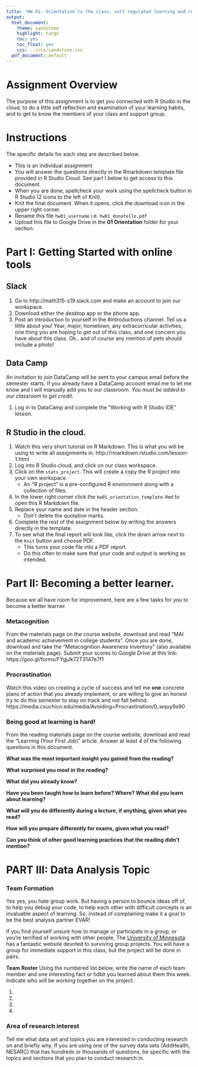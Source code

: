 ```yaml
---
title: "HW 01- Orientation to the class, self regulated learning and research team formation"
output:
  html_document:
    theme: sandstone
    highlight: tango
    toc: yes
    toc_float: yes
    css: ../css/sandstone.css
  pdf_document: default
---
```


# Assignment Overview
The purpose of this assignment is to get you connected with R Studio in the cloud, to do a little self reflection and examination of your learning habits, and to get to know the members of your class and support group. 
 

# Instructions
The specific details for each step are described below. 

* This is an individual assignment
* You will answer the questions directly in the Rmarkdown template file provided in R Studio Cloud. See part I below to get access to this document. 
* When you are done, spellcheck your work using the spellcheck button in R Studio (2 icons to the left of Knit). 
* Knit the final document. When it opens, click the download icon in the upper right corner. 
* Rename this file `hw01_username` i.e. `hw01_donatello.pdf` 
* Upload this file to Google Drive in the **01 Orientation** folder for your section. 


# Part I: Getting Started with online tools

## Slack
1. Go to http://math315-s19.slack.com and make an account to join our workspace. 
2. Download either the desktop app or the phone app. 
3. Post an introduction to yourself in the #introductions channel. Tell us a little about you! Year, major, hometown, any extracurricular activities, one thing you are hoping to get out of this class, and one concern you have about this class. Oh.. and of course any mention of pets should include a photo!
        
## Data Camp
An invitation to join DataCamp will be sent to your campus email before the semester starts. If you already have a DataCamp account email me to let me know and I will manually add you to our classroom. _You must be added to our classroom to get credit_. 

1. Log in to DataCamp and complete the "Working with R Studio IDE" lesson. 

## R Studio in the cloud.
1. Watch this very short tutorial on R Markdown. This is what you will be using to write all assignments in. http://rmarkdown.rstudio.com/lesson-1.html
2. Log into R Studio cloud, and click on our class workspace. 
3. Click on the `stats_project`. This will create a copy the R project into your own workspace. 
    - An "R project" is a pre-configured R environment along with a collection of files. 
4. In the lower right corner click the `hw01_orientation_template.Rmd` to open this R Markdown file. 
5. Replace your name and date in the header section. 
    - Don't delete the quotation marks. 
6. Complete the rest of the assignment below by writing the answers directly in the template. 
7. To see what the final report will look like, click the down arrow next to the `Knit` button and choose PDF. 
    - This turns your code file into a PDF report.
    - Do this often to make sure that your code and output is working as intended. 


\newpage

# Part II: Becoming a better learner. 
Because we all have room for improvement, here are a few tasks for you to become a better learner. 


### Metacognition 
From the materials page on the course website, download and read "MAI and academic achievement in college students". 
Once you are done, download and take the "Metacognition Awareness Inventory" (also available on the materials page). 
Submit your scores to Google Drive at this link: https://goo.gl/forms/FYgjJk72T3147e7f1 



### Procrastination
Watch this video on creating a cycle of success and tell me **one** concrete plans of action that you already implement, or are willing to give an honest try to do this semester to stay on track and not fall behind.  https://media.csuchico.edu/media/Avoiding+Procrastination/0_wquy9x90




### Being good at learning is hard!
From the reading materials page on the course website, download and read the "Learning (Your First Job)" article. 
Answer at least _4_ of the following questions in this document. 

**What was the most important insight you gained from the reading? **


**What surprised you most in the reading?**


**What did you already know?**


**Have you been taught how to learn before?  Where?  What did you learn about learning?**


**What will you do differently during a lecture, if anything, given what you read?**


**How will you prepare differently for exams, given what you read?**


**Can you think of other good learning practices that the reading didn't mention?**

\newpage

# PART III: Data Analysis Topic

### Team Formation
Yes yes, you hate group work. But having a person to bounce ideas off of, to help you debug your code, 
to help each other with difficult concepts is an invaluable aspect of learning. So, instead of complaining
make it a goal to be the best analysis partner EVAR! 

If you find yourself unsure how to manage or participate in a group, or you're terrified of working with other people, 
The [University of Minnesota](http://teamwork.umn.edu/) has a fantastic website devoted to surviving group projects.
You will have a group for immediate support in this class, but the project will be done in pairs. 

**Team Roster** Using the numbered list below, write the name of each team member and one interesting fact or tidbit you learned about them this week. Indicate who will be working together on the project.

1.
2. 
3. 
4. 

### Area of research interest
Tell me what data set and topics you are interested in conducting research on and briefly why. If you are using one of the survey data sets (AddHealth, NESARC) that has hundreds or thousands of questions, be specific with the topics and sections that you plan to conduct research in. 


